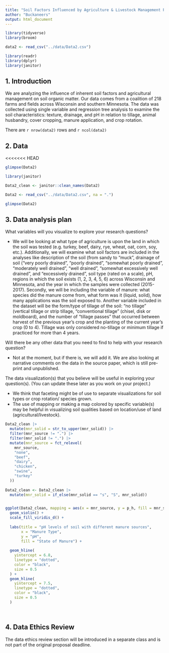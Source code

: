 ```yaml
---
title: "Soil Factors Influenced by Agriculture & Livestock Management Project Proposal"
author: "Buckaneers"
output: html_document
---
```


```r
library(tidyverse)
library(broom)

data2 <- read_csv("../data/Data2.csv")

library(readr)
library(dplyr)
library(janitor)

```

## 1. Introduction

We are analyzing the influence of inherent soil factors and agricultural management on soil organic matter. Our data comes from a coalition of 218 farms and fields across Wisconsin and southern Minnesota. The data was collected using single variable and regression tree analysis to examine the soil characteristics: texture, drainage, and pH in relation to tillage, animal husbandry, cover cropping, manure application, and crop rotation. 


There are `r nrow(data2)` rows and `r ncol(data2)`

## 2. Data


<<<<<<< HEAD
```r
glimpse(Data2)

library(janitor)

Data2_clean <- janitor::clean_names(Data2)
```

```r
Data2 <- read_csv("../data/Data2.csv", na = ".")

```

```r
glimpse(Data2)
```

## 3. Data analysis plan

What variables will you visualize to explore your research questions?

- We will be looking at what type of agriculture is upon the land in which the soil was tested (e.g. turkey, beef, dairy, rye, wheat, oat, corn, soy, etc.). Additionally, we will examine what soil factors are included in the analyses like description of the soil (from sandy to “muck”, drainage of soil (“very poorly drained”, “poorly drained”, “somewhat poorly drained”, “moderately well drained”, “well drained”, “somewhat excessively well drained”, and “excessively drained”, soil type (rated on a scale), pH, regions in which the soil exists (1, 2, 3, 4, 5, 6) across Wisconsin and Minnesota, and the year in which the samples were collected (2015-2017). Secondly, we will be including the variable of manure: what species did the manure come from, what form was it (liquid, solid), how many applications was the soil exposed to. Another variable included in the dataset will be the form/type of tillage of the soil: “no tillage” (vertical tillage or strip tillage, “conventional tillage” (chisel, disk or moldboard), and the number of “tillage passes” that occurred between harvest of the previous year’s crop and the planting of the current year’s crop (0 to 4). Tillage was only considered no-tillage or minimum tillage if practiced for more than 4 years. 

Will there be any other data that you need to find to help with your research question?

- Not at the moment, but if there is, we will add it. We are also looking at narrative comments on the data in the source paper, which is still pre-print and unpublished. 

The data visualization(s) that you believe will be useful in exploring your question(s). (You can update these later as you work on your project.)

- We think that faceting might be of use to separate visualizations for soil types or crop rotation/ species grown. 
- The use of mapping or making a map colored by specific variable(s) may be helpful in visualizing soil qualities based on location/use of land (agricultural/livestock). 


```r


Data2_clean |>
  mutate(mnr_solid = str_to_upper(mnr_solid)) |>
  filter(mnr_source != ".") |>
  filter(mnr_solid != ".") |>
  mutate(mnr_source = fct_relevel(
    mnr_source,
    "none",
    "beef",
    "dairy",
    "chicken",
    "swine",
    "turkey"
  ))
  
Data2_clean <- Data2_clean |>
  mutate(mnr_solid = if_else(mnr_solid == "s", "S", mnr_solid))


ggplot(Data2_clean, mapping = aes(x = mnr_source, y = p_h, fill = mnr_solid)) +
  geom_violin() +
  scale_fill_viridis_d() +
  
  labs(title = "pH levels of soil with different manure sources",
       x = "Manure Type",
       y = "pH",
       fill = "State of Manure") +
  
  geom_hline(
    yintercept = 6.8,
    linetype = "dotted",
    color = "black",
    size = 0.5
  ) +
  geom_hline(
    yintercept = 7.5,
    linetype = "dotted",
    color = "black",
    size = 0.5
  ) 
  
```

```r


```

## 4. Data Ethics Review

The data ethics review section will be introduced in a separate class and is not part of the original proposal deadline.


